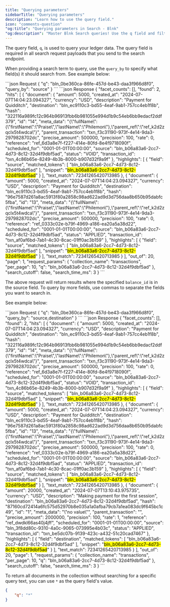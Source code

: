 ```yaml
---
title: "Querying parameters"
sidebarTitle: "Querying parameters"
description: "Learn how to use the query field."
icon: "comments-question"
"og:title": "Querying parameters in Search - Blnk" 
"og:description": "Master Blnk Search queries! Use the q field and filter_by for precise results. Explore multiple terms, exclusions, and find what you need fast!"
---
```



The query field, `q`, is used to query your ledger data. The query field is required in all search request payloads that you send to the search endpoint.

When providing a search term to query, use the `query_by` to specify what field(s) it should search from. See example below:

<CodeGroup>
```json Request
{
    "q": "bln_0be360ca-86fe-457d-be43-daa3f966d8f0",
    "query_by": "source"
}
```
```json Response
{
    "facet_counts": [],
    "found": 2,
    "hits": [
        {
            "document": {
                "amount": 5000,
                "created_at": "2024-07-07T14:04:23.094327",
                "currency": "USD",
                "description": "Payment for Quidditch",
                "destination": "bln_ec9110c3-bd55-4eaf-9ab1-757cc4eb1f8b",
                "hash": "322116a989fc12c964b96913fbb6b981055e994d1b9c54eb6bb9edacf2ddf379",
                "id": "14",
                "meta_data": "{\"fullName\":{\"firstName\":\"Praise\",\"lastName\":\"Philemon\"},\"parent_ref\":\"ref_k2d2zqclx5t4wdca\"}",
                "parent_transaction": "txn_f3c31190-973f-4e14-9da3-2979828702dc",
                "precise_amount": 500000,
                "precision": 100,
                "rate": 0,
                "reference": "ref_6d3a8e7f-f227-414e-80fd-8e4f9718090f",
                "scheduled_for": "0001-01-01T00:00:00",
                "source": "bln_b06a83a6-2cc7-4d73-8c12-32d4f9dbf5ad",
                "status": "VOID",
                "transaction_id": "txn_4c86b65e-8249-4b3b-8000-b907d32f9a9f"
            },
            "highlights": [
                {
                    "field": "source",
                    "matched_tokens": [
                        "bln_b06a83a6-2cc7-4d73-8c12-32d4f9dbf5ad"
                    ],
                    "snippet": "<mark>bln_b06a83a6-2cc7-4d73-8c12-32d4f9dbf5ad</mark>"
                }
            ],
            "text_match": 72341265420713985
        },
        {
            "document": {
                "amount": 5000,
                "created_at": "2024-07-07T14:04:23.094327",
                "currency": "USD",
                "description": "Payment for Quidditch",
                "destination": "bln_ec9110c3-bd55-4eaf-9ab1-757cc4eb1f8b",
                "hash": "96e7587d261a8ac5913f80a2858c98ad622ad9d3d756daa8b650b95dabfc5fba",
                "id": "13",
                "meta_data": "{\"fullName\":{\"firstName\":\"Praise\",\"lastName\":\"Philemon\"},\"parent_ref\":\"ref_k2d2zqclx5t4wdca\"}",
                "parent_transaction": "txn_f3c31190-973f-4e14-9da3-2979828702dc",
                "precise_amount": 500000,
                "precision": 100,
                "rate": 0,
                "reference": "ref_0333c02e-b79f-4969-a186-ea20a5a38d22",
                "scheduled_for": "0001-01-01T00:00:00",
                "source": "bln_b06a83a6-2cc7-4d73-8c12-32d4f9dbf5ad",
                "status": "APPLIED",
                "transaction_id": "txn_af0af6bd-7ab1-4c30-8cac-01ff0ac3b159"
            },
            "highlights": [
                {
                    "field": "source",
                    "matched_tokens": [
                        "bln_b06a83a6-2cc7-4d73-8c12-32d4f9dbf5ad"
                    ],
                    "snippet": "<mark>bln_b06a83a6-2cc7-4d73-8c12-32d4f9dbf5ad</mark>"
                }
            ],
            "text_match": 72341265420713985
        }
    ],
    "out_of": 20,
    "page": 1,
    "request_params": {
        "collection_name": "transactions",
        "per_page": 10,
        "q": "bln_b06a83a6-2cc7-4d73-8c12-32d4f9dbf5ad"
    },
    "search_cutoff": false,
    "search_time_ms": 3
}
```
</CodeGroup>

The above request will return results where the specified `balance_id` is in the source field. To query by more fields, use commas to separate the fields you want to search in. 

See example below:

<CodeGroup>
```json Request
{
    "q": "bln_0be360ca-86fe-457d-be43-daa3f966d8f0",
    "query_by": "source,destination"
}
```
```json Response
{
    "facet_counts": [],
    "found": 2,
    "hits": [
        {
            "document": {
                "amount": 5000,
                "created_at": "2024-07-07T14:04:23.094327",
                "currency": "USD",
                "description": "Payment for Quidditch",
                "destination": "bln_ec9110c3-bd55-4eaf-9ab1-757cc4eb1f8b",
                "hash": "322116a989fc12c964b96913fbb6b981055e994d1b9c54eb6bb9edacf2ddf379",
                "id": "14",
                "meta_data": "{\"fullName\":{\"firstName\":\"Praise\",\"lastName\":\"Philemon\"},\"parent_ref\":\"ref_k2d2zqclx5t4wdca\"}",
                "parent_transaction": "txn_f3c31190-973f-4e14-9da3-2979828702dc",
                "precise_amount": 500000,
                "precision": 100,
                "rate": 0,
                "reference": "ref_6d3a8e7f-f227-414e-80fd-8e4f9718090f",
                "scheduled_for": "0001-01-01T00:00:00",
                "source": "bln_b06a83a6-2cc7-4d73-8c12-32d4f9dbf5ad",
                "status": "VOID",
                "transaction_id": "txn_4c86b65e-8249-4b3b-8000-b907d32f9a9f"
            },
            "highlights": [
                {
                    "field": "source",
                    "matched_tokens": [
                        "bln_b06a83a6-2cc7-4d73-8c12-32d4f9dbf5ad"
                    ],
                    "snippet": "<mark>bln_b06a83a6-2cc7-4d73-8c12-32d4f9dbf5ad</mark>"
                }
            ],
            "text_match": 72341265420713985
        },
        {
            "document": {
                "amount": 5000,
                "created_at": "2024-07-07T14:04:23.094327",
                "currency": "USD",
                "description": "Payment for Quidditch",
                "destination": "bln_ec9110c3-bd55-4eaf-9ab1-757cc4eb1f8b",
                "hash": "96e7587d261a8ac5913f80a2858c98ad622ad9d3d756daa8b650b95dabfc5fba",
                "id": "13",
                "meta_data": "{\"fullName\":{\"firstName\":\"Praise\",\"lastName\":\"Philemon\"},\"parent_ref\":\"ref_k2d2zqclx5t4wdca\"}",
                "parent_transaction": "txn_f3c31190-973f-4e14-9da3-2979828702dc",
                "precise_amount": 500000,
                "precision": 100,
                "rate": 0,
                "reference": "ref_0333c02e-b79f-4969-a186-ea20a5a38d22",
                "scheduled_for": "0001-01-01T00:00:00",
                "source": "bln_b06a83a6-2cc7-4d73-8c12-32d4f9dbf5ad",
                "status": "APPLIED",
                "transaction_id": "txn_af0af6bd-7ab1-4c30-8cac-01ff0ac3b159"
            },
            "highlights": [
                {
                    "field": "source",
                    "matched_tokens": [
                        "bln_b06a83a6-2cc7-4d73-8c12-32d4f9dbf5ad"
                    ],
                    "snippet": "<mark>bln_b06a83a6-2cc7-4d73-8c12-32d4f9dbf5ad</mark>"
                }
            ],
            "text_match": 72341265420713985
        },
        {
            "document": {
                "amount": 20000,
                "created_at": "2024-07-07T13:10:43.975735",
                "currency": "USD",
                "description": "Making payment for the first session",
                "destination": "bln_b06a83a6-2cc7-4d73-8c12-32d4f9dbf5ad",
                "hash": "87160cd72414a6fc575d52970b8e035a1a0afba79cb7a1ea083dc9f645bc1c49",
                "id": "1",
                "meta_data": "\"no value\"",
                "parent_transaction": "",
                "precise_amount": 2000000,
                "precision": 100,
                "rate": 1,
                "reference": "ref_dwdkl66as40j4jff",
                "scheduled_for": "0001-01-01T00:00:00",
                "source": "bln_3f8dd80c-9310-4a0c-9065-073995e4b03c",
                "status": "APPLIED",
                "transaction_id": "txn_be5dc07b-9139-423c-a432-51c20cad7467"
            },
            "highlights": [
                {
                    "field": "destination",
                    "matched_tokens": [
                        "bln_b06a83a6-2cc7-4d73-8c12-32d4f9dbf5ad"
                    ],
                    "snippet": "<mark>bln_b06a83a6-2cc7-4d73-8c12-32d4f9dbf5ad</mark>"
                }
            ],
            "text_match": 72341265420713985
        }
    ],
    "out_of": 20,
    "page": 1,
    "request_params": {
        "collection_name": "transactions",
        "per_page": 10,
        "q": "bln_b06a83a6-2cc7-4d73-8c12-32d4f9dbf5ad"
    },
    "search_cutoff": false,
    "search_time_ms": 3
}
```
</CodeGroup>

To return all documents in the collection without searching for a specific query text, you can use `*` as the query field's value.

```json Request
{
    "q": "*"
}
```

<NeedHelp />
